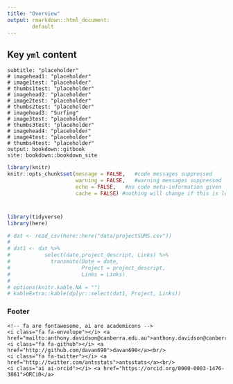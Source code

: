 ```yaml
---
title: "Overview"
output: rmarkdown::html_document: 
		default
---
```


## Key `yml` content




```
subtitle: "placeholder"
# imagehead1: "placeholder"
# image1test: "placeholder"
# thumbs1test: "placeholder"
# imagehead2: "placeholder"
# image2test: "placeholder"
# thumbs2test: "placeholder"
# imagehead3: "Surfing"
# image3test: "placeholder"
# thumbs3test: "placeholder"
# imagehead4: "placeholder"
# image4test: "placeholder"
# thumbs4test: "placeholder"
output: bookdown::gitbook
site: bookdown::bookdown_site
```



```r
library(knitr)
knitr::opts_chunk$set(message = FALSE,   #code messages suppressed
                      warning = FALSE,   #warning messages suppressed
                      echo = FALSE,   #no code meta-information given
                      cache = FALSE) #nothing will change if this is left constant
```

# {#conts}


```r
library(tidyverse)
library(here)

# dat <- read_csv(here::here("data/projectSUMS.csv"))
# 
# dat1 <- dat %>%
#           select(date,project_descript, Links) %>%
#             transmute(Date = date,
#                       Project = project_descript,
#                       Links = Links)
# 
# options(knitr.kable.NA = "")
# kableExtra::kable(dplyr::select(dat1, Project, Links))
```

### Footer

```
<!-- fa are fontawesome, ai are academicons -->
<i class="fa fa-envelope"></i> <a href="mailto:anthony.davidson@canberra.edu.au">anthony.davidson@canberra.edu.au<br/>
<i class="fa fa-github"></i> <a href="http://github.com/davan690">davan690</a><br/>
<i class="fa fa-twitter"></i> <a href="http://twitter.com/antsstats">antsstats</a><br/>
<i class="ai ai-orcid"></i> <a href="https://orcid.org/0000-0003-1476-3861">ORCiD</a>
```

